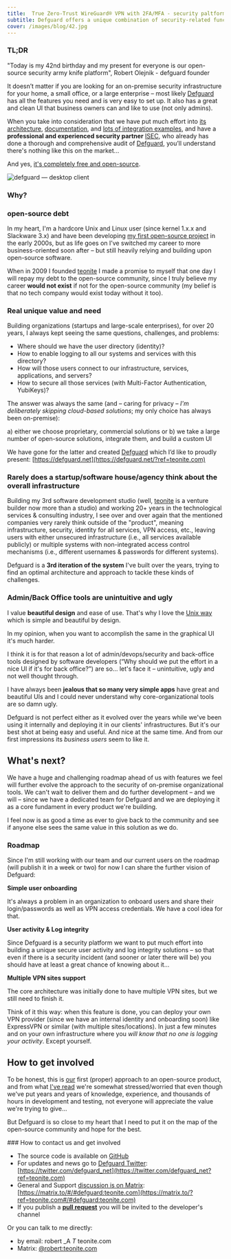 ```yaml
---
title:  True Zero-Trust WireGuard® VPN with 2FA/MFA - security paltform defguard released by teonite
subtitle: Defguard offers a unique combination of security-related functionalities from identity management (OpenID/OAuth2/LDAP) to VPN (Wireguard) to other features (Multi-Factor Authentication, Yubikey provisioning, Web3, Webhooks, etc.). 
cover: /images/blog/42.jpg
---
```


### TL;DR

"Today is my 42nd birthday and my present for everyone is our open-source security army knife platform", Robert Olejnik - defguard founder

 It doesn’t matter if you are looking for an on-premise security infrastructure for your home, a small office, or a large enterprise – most likely [Defguard](https://defguard.net/?ref=teonite.com) has all the features you need and is very easy to set up. It also has a great and clean UI that business owners can and like to use (not only admins).

When you take into consideration that we have put much effort into [its architecture](https://defguard.gitbook.io/defguard/in-depth/architecture?ref=teonite.com), [documentation](https://defguard.gitbook.io/defguard/?ref=teonite.com), and [lots of integration examples](https://defguard.gitbook.io/defguard/features/openid-connect?ref=teonite.com), and have a **professional and experienced security partner** [ISEC](https://isec.pl/?ref=teonite.com), who already has done a thorough and comprehensive audit of [Defguard](https://defguard.net/?ref=teonite.com), you’ll understand there's nothing like this on the market...

And yes, [it's completely free and open-source](https://github.com/DefGuard/defguard?ref=teonite.com).

![defguard — desktop client](/images/blog/defguard-main-screen.png)

### Why?

### open-source debt

In my heart, I'm a hardcore Unix and Linux user (since kernel 1.x.x and Slackware 3.x) and have been developing [my first open-source project](https://sources.debian.org/src/adduser-ng/0.1.2-1.3/README?ref=teonite.com) in the early 2000s, but as life goes on I’ve switched my career to more business-oriented soon after – but still heavily relying and building upon open-source software.

When in 2009 I founded [teonite](https://teonite.com/?ref=teonite.com) I made a promise to myself that one day I will repay my debt to the open-source community, since I truly believe my career **would not exist** if not for the open-source community (my belief is that no tech company would exist today without it too).

### Real unique value and need

Building organizations (startups and large-scale enterprises), for over 20 years, I always kept seeing the same questions, challenges, and problems:

- Where should we have the user directory (identity)?
- How to enable logging to all our systems and services with this directory?
- How will those users connect to our infrastructure, services, applications, and servers?
- How to secure all those services (with Multi-Factor Authentication, YubiKeys)?

The answer was always the same (and – caring for privacy – *I'm deliberately skipping cloud-based solutions*; my only choice has always been on-premise):

a) either we choose proprietary, commercial solutions or
b) we take a large number of open-source solutions, integrate them, and build a custom UI

We have gone for the latter and created [Defguard](https://defguard.net/?ref=teonite.com) which I’d like to proudly present: [https://defguard.net](https://defguard.net/?ref=teonite.com)

### Rarely does a startup/software house/agency think about the overall infrastructure

Building my 3rd software development studio (well, [teonite](https://teonite.com/?ref=teonite.com) is a venture builder now more than a studio) and working 20+ years in the technological services & consulting industry, I see over and over again that the mentioned companies very rarely think outside of the "product", meaning infrastructure, security, identity for all services, VPN access, etc., leaving users with either unsecured infrastructure (i.e., all services available publicly) or multiple systems with non-integrated access control mechanisms (i.e., different usernames & passwords for different systems).

Defguard is a **3rd iteration of the system** I've built over the years, trying to find an optimal architecture and approach to tackle these kinds of challenges.

### Admin/Back Office tools are unintuitive and ugly

I value **beautiful design** and ease of use. That's why I love the [Unix way](https://en.wikipedia.org/wiki/Unix_philosophy?ref=teonite.com) which is simple and beautiful by design.

In my opinion, when you want to accomplish the same in the graphical UI it's much harder.

I think it is for that reason a lot of admin/devops/security and back-office tools designed by software developers (“Why should we put the effort in a nice UI if it's for back office?”) are so... let's face it – unintuitive, ugly and not well thought through.

I have always been **jealous that so many very simple apps** have great and beautiful UIs and I could never understand why core-organizational tools are so damn ugly.

Defguard is not perfect either as it evolved over the years while we've been using it internally and deploying it in our clients' infrastructures. But it's our best shot at being easy and useful. And nice at the same time. And from our first impressions its *business users* seem to like it.

## What's next?

We have a huge and challenging roadmap ahead of us with features we feel will further evolve the approach to the security of on-premise organizational tools. We can't wait to deliver them and do further development – and we will – since we have a dedicated team for Defguard and we are deploying it as a core fundament in every product we're building.

I feel now is as good a time as ever to give back to the community and see if anyone else sees the same value in this solution as we do.

### Roadmap

Since I'm still working with our team and our current users on the roadmap (will publish it in a week or two) for now I can share the further vision of Defguard:

**Simple user onboarding**

It's always a problem in an organization to onboard users and share their login/passwords as well as VPN access credentials. We have a cool idea for that.

**User activity & Log integrity**

Since Defguard is a security platform we want to put much effort into building a unique secure user activity and log integrity solutions – so that even if there is a security incident (and sooner or later there will be) you should have at least a great chance of knowing about it...

**Multiple VPN sites support**

The core architecture was initially done to have multiple VPN sites, but we still need to finish it.

Think of it this way: when this feature is done, you can deploy your own VPN provider (since we have an internal identity and onboarding soon) like ExpressVPN or similar (with multiple sites/locations). In just a few minutes and on your own infrastructure where you *will know that no one is logging your activity*. Except yourself.

## How to get involved

To be honest, this is [our](https://teonite.com/?ref=teonite.com) first (proper) approach to an open-source product, and from what [I've read](https://un.curl.dev/people/negative?ref=teonite.com) we're somewhat stressed/worried that even though we've put years and years of knowledge, experience, and thousands of hours in development and testing, not everyone will appreciate the value we're trying to give...

But Defguard is so close to my heart that I need to put it on the map of the open-source community and hope for the best.

<Divider />
### How to contact us and get involved

- The source code is available on [GitHub](https://github.com/DefGuard/?ref=teonite.com)
- For updates and news go to [Defguard Twitter](https://twitter.com/defguard_net?ref=teonite.com): [https://twitter.com/defguard_net](https://twitter.com/defguard_net?ref=teonite.com)
- General and Support [discussion is on Matrix](https://matrix.to/?ref=teonite.com#/#defguard:teonite.com): [https://matrix.to/#/#defguard:teonite.com](https://matrix.to/?ref=teonite.com#/#defguard:teonite.com)
- If you publish a [**pull request**](https://github.com/DefGuard/defguard/pulls?ref=teonite.com) you will be invited to the developer's channel

Or you can talk to me directly:

- by email: robert _A _T_ teonite.com
- Matrix: [@robert:teonite.com](https://teonite.com/blog/defguard/@robert:teonite.com)

